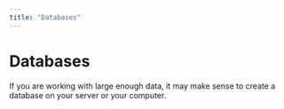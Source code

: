 ```yaml
---
title: "Databases"
---
```


# Databases

If you are working with large enough data, it may make sense to create a database on your server or your computer.
